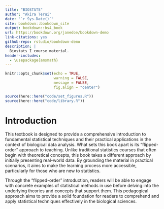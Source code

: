```yaml
---
title: "BIOSTATS"
author: "Akira Terui"
date: "`r Sys.Date()`"
site: bookdown::bookdown_site
output: bookdown::bs4_book
url: https://bookdown.org/janedoe/bookdown-demo
link-citations: yes
github-repo: rstudio/bookdown-demo
description: |
  Biostats I course material.
header-includes: 
  - \usepackage{amsmath}
---
```


```r
knitr::opts_chunk$set(echo = TRUE,
                      warning = FALSE,
                      message = FALSE,
                      fig.align = "center")

source(here::here("code/set_figures.R"))
source(here::here("code/library.R"))
```

# Introduction {.unnumbered}

This textbook is designed to provide a comprehensive introduction to fundamental statistical techniques and their practical applications in the context of biological data analysis. What sets this book apart is its "flipped-order" approach to teaching. Unlike traditional statistics courses that often begin with theoretical concepts, this book takes a different approach by initially presenting real-world data. By grounding the material in practical scenarios, it aims to make the learning process more accessible, particularly for those who are new to statistics.

Through the "flipped-order" introduction, readers will be able to engage with concrete examples of statistical methods in use before delving into the underlying theories and concepts that support them. This pedagogical approach aims to provide a solid foundation for readers to comprehend and apply statistical techniques effectively in the biological sciences.

